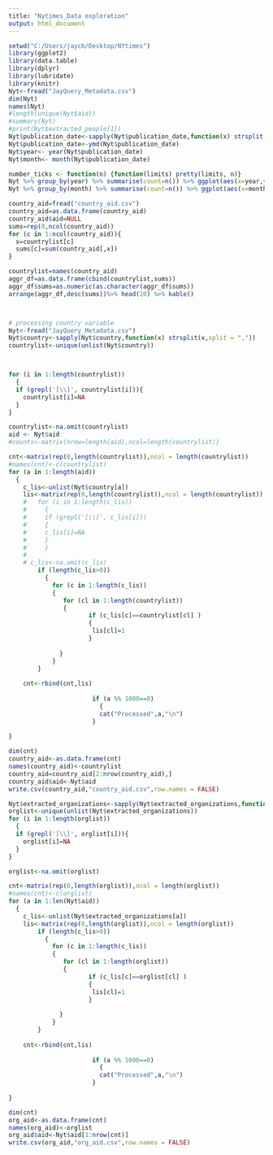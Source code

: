 ```yaml
---
title: "Nytimes_Data exploration"
output: html_document
---
```


```r
setwd("C:/Users/jaycb/Desktop/NYtimes")
library(ggplot2)
library(data.table)
library(dplyr)
library(lubridate)
library(knitr)
Nyt<-fread("JayQuery_Metadata.csv")
dim(Nyt)
names(Nyt)
#length(unique(Nyt$aid))
#summary(Nyt)
#print(Nyt$extracted_people[1])
Nyt$publication_date<-sapply(Nyt$publication_date,function(x) strsplit(x,split = "T")[[1]][1])
Nyt$publication_date<-ymd(Nyt$publication_date)
Nyt$year<- year(Nyt$publication_date)
Nyt$month<- month(Nyt$publication_date)

number_ticks <- function(n) {function(limits) pretty(limits, n)}
Nyt %>% group_by(year) %>% summarise(count=n()) %>% ggplot(aes(x=year,y=count)) +geom_line(col="blue",size=1)+scale_x_continuous(breaks=number_ticks(30))+theme(axis.text.x=element_text(angle=90, hjust=1))+ggtitle("count by year")
Nyt %>% group_by(month) %>% summarise(count=n()) %>% ggplot(aes(x=month,y=count)) +geom_line(col="blue",size=1)+scale_x_continuous(breaks=number_ticks(12))+theme(axis.text.x=element_text(angle=90, hjust=1))+ggtitle("count by month")

country_aid=fread("country_aid.csv")
country_aid=as.data.frame(country_aid)
country_aid$aid=NULL
sums=rep(0,ncol(country_aid))
for (c in 1:ncol(country_aid)){
  x=countrylist[c]
  sums[c]=sum(country_aid[,x])
}

countrylist=names(country_aid)
aggr_df=as.data.frame(cbind(countrylist,sums))
aggr_df$sums=as.numeric(as.character(aggr_df$sums))
arrange(aggr_df,desc(sums))%>% head(20) %>% kable()




```

```r
# processing country variable
Nyt<-fread("JayQuery_Metadata.csv")
Nyt$country<-sapply(Nyt$country,function(x) strsplit(x,split = ","))
countrylist<-unique(unlist(Nyt$country))



for (i in 1:length(countrylist))
  {
  if (grepl('[\\]', countrylist[i])){
    countrylist[i]=NA
  }
}

countrylist<-na.omit(countrylist)
aid <- Nyt$aid
#counts<-matrix(nrow=length(aid),ncol=length(countrylist))

cnt<-matrix(rep(0,length(countrylist)),ncol = length(countrylist))
#names(cnt)<-c(countrylist)
for (a in 1:length(aid))
  {
    c_lis<-unlist(Nyt$country[a])
    lis<-matrix(rep(0,length(countrylist)),ncol = length(countrylist))
    #   for (i in 1:length(c_lis))
    #     {
    #     if (grepl('[\\]', c_lis[i]))
    #     {
    #     c_lis[i]=NA
    #     }
    #     }
    # 
    # c_lis<-na.omit(c_lis)
        if (length(c_lis>0)) 
          {
            for (c in 1:length(c_lis))
            {
               for (cl in 1:length(countrylist))
               {
                      if (c_lis[c]==countrylist[cl] )
                      {
                       lis[cl]=1
                      }
                     
              }
            }
        }  
 
    cnt<-rbind(cnt,lis)
    
                       if (a %% 1000==0)
                         {
                         cat("Processed",a,"\n")
                       }
 
}    

dim(cnt)
country_aid<-as.data.frame(cnt)
names(country_aid)<-countrylist
country_aid=country_aid[2:nrow(country_aid),]
country_aid$aid<-Nyt$aid
write.csv(country_aid,"country_aid.csv",row.names = FALSE)
```



```r
Nyt$extracted_organizations<-sapply(Nyt$extracted_organizations,function(x) strsplit(x,split = ","))
orglist<-unique(unlist(Nyt$extracted_organizations))
for (i in 1:length(orglist))
  {
  if (grepl('[\\]', orglist[i])){
    orglist[i]=NA
  }
}

orglist<-na.omit(orglist)

cnt<-matrix(rep(0,length(orglist)),ncol = length(orglist))
#names(cnt)<-c(orglist)
for (a in 1:len(Nyt$aid))
  {
    c_lis<-unlist(Nyt$extracted_organizations[a])
    lis<-matrix(rep(0,length(orglist)),ncol = length(orglist))
        if (length(c_lis>0)) 
          {
            for (c in 1:length(c_lis))
            {
               for (cl in 1:length(orglist))
               {
                      if (c_lis[c]==orglist[cl] )
                      {
                       lis[cl]=1
                      }
                     
              }
            }
        }  
 
    cnt<-rbind(cnt,lis)
    
                       if (a %% 1000==0)
                         {
                         cat("Processed",a,"\n")
                       }
 
}    

dim(cnt)
org_aid<-as.data.frame(cnt)
names(org_aid)<-orglist
org_aid$aid<-Nyt$aid[1:nrow(cnt)]
write.csv(org_aid,"org_aid.csv",row.names = FALSE)

```

